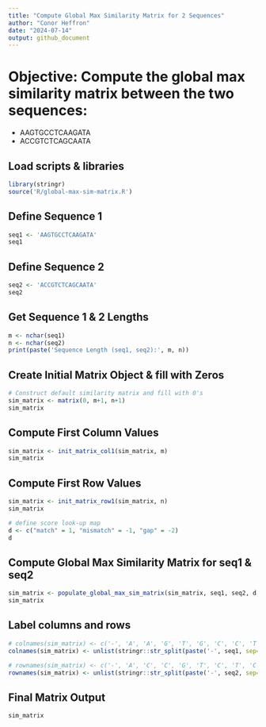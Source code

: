 ```yaml
---
title: "Compute Global Max Similarity Matrix for 2 Sequences"
author: "Conor Heffron"
date: "2024-07-14"
output: github_document
---
```


# Objective: Compute the global max similarity matrix between the two sequences:
- AAGTGCCTCAAGATA
- ACCGTCTCAGCAATA

## Load scripts & libraries
```r
library(stringr)
source('R/global-max-sim-matrix.R')
```

## Define Sequence 1
```r
seq1 <- 'AAGTGCCTCAAGATA'
seq1
```
## Define Sequence 2
```r
seq2 <- 'ACCGTCTCAGCAATA'
seq2
```

## Get Sequence 1 & 2 Lengths
```r
m <- nchar(seq1)
n <- nchar(seq2)
print(paste('Sequence Length (seq1, seq2):', m, n))
```

## Create Initial Matrix Object & fill with Zeros
```r
# Construct default similarity matrix and fill with 0's
sim_matrix <- matrix(0, m+1, n+1)
sim_matrix
```
## Compute First Column Values
```r
sim_matrix <- init_matrix_col1(sim_matrix, m)
sim_matrix
```

## Compute First Row Values
```r
sim_matrix <- init_matrix_row1(sim_matrix, n)
sim_matrix
```

```r
# define score look-up map
d <- c("match" = 1, "mismatch" = -1, "gap" = -2)
d
```

## Compute Global Max Similarity Matrix for seq1 & seq2
```r
sim_matrix <- populate_global_max_sim_matrix(sim_matrix, seq1, seq2, d, m, n)
sim_matrix
```
## Label columns and rows
```r
# colnames(sim_matrix) <- c('-', 'A', 'A', 'G', 'T', 'G', 'C', 'C', 'T', 'C', 'A', 'A', 'G', 'A', 'T', 'A')
colnames(sim_matrix) <- unlist(stringr::str_split(paste('-', seq1, sep=''), boundary("character")))

# rownames(sim_matrix) <- c('-', 'A', 'C', 'C', 'G', 'T', 'C', 'T', 'C', 'A', 'G', 'C', 'A', 'A', 'T', 'A')
rownames(sim_matrix) <- unlist(stringr::str_split(paste('-', seq2, sep=''), boundary("character")))
```

## Final Matrix Output
```r
sim_matrix
```
